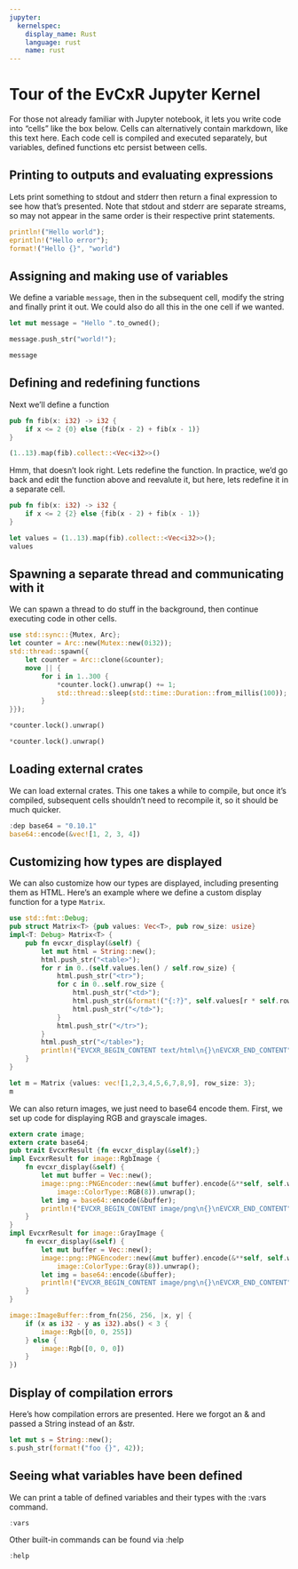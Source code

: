 ```yaml
---
jupyter:
  kernelspec:
    display_name: Rust
    language: rust
    name: rust
---
```


# Tour of the EvCxR Jupyter Kernel
For those not already familiar with Jupyter notebook, it lets you write code into "cells" like the box below. Cells can alternatively contain markdown, like this text here. Each code cell is compiled and executed separately, but variables, defined functions etc persist between cells.

## Printing to outputs and evaluating expressions
Lets print something to stdout and stderr then return a final expression to see how that's presented. Note that stdout and stderr are separate streams, so may not appear in the same order is their respective print statements.

```rust
println!("Hello world");
eprintln!("Hello error");
format!("Hello {}", "world")
```

## Assigning and making use of variables
We define a variable `message`, then in the subsequent cell, modify the string and finally print it out. We could also do all this in the one cell if we wanted.

```rust
let mut message = "Hello ".to_owned();
```

```rust
message.push_str("world!");
```

```rust
message
```

## Defining and redefining functions
Next we'll define a function

```rust
pub fn fib(x: i32) -> i32 {
    if x <= 2 {0} else {fib(x - 2) + fib(x - 1)}
}
```

```rust
(1..13).map(fib).collect::<Vec<i32>>()
```

Hmm, that doesn't look right. Lets redefine the function. In practice, we'd go back and edit the function above and reevalute it, but here, lets redefine it in a separate cell.

```rust
pub fn fib(x: i32) -> i32 {
    if x <= 2 {2} else {fib(x - 2) + fib(x - 1)}
}
```

```rust
let values = (1..13).map(fib).collect::<Vec<i32>>();
values
```

## Spawning a separate thread and communicating with it
We can spawn a thread to do stuff in the background, then continue executing code in other cells.

```rust
use std::sync::{Mutex, Arc};
let counter = Arc::new(Mutex::new(0i32));
std::thread::spawn({
    let counter = Arc::clone(&counter);
    move || {
        for i in 1..300 {
            *counter.lock().unwrap() += 1;
            std::thread::sleep(std::time::Duration::from_millis(100));
        }
}});
```

```rust
*counter.lock().unwrap()
```

```rust
*counter.lock().unwrap()
```

## Loading external crates
We can load external crates. This one takes a while to compile, but once it's compiled, subsequent cells shouldn't need to recompile it, so it should be much quicker.

```rust
:dep base64 = "0.10.1"
base64::encode(&vec![1, 2, 3, 4])
```

## Customizing how types are displayed
We can also customize how our types are displayed, including presenting them as HTML. Here's an example where we define a custom display function for a type `Matrix`.

```rust
use std::fmt::Debug;
pub struct Matrix<T> {pub values: Vec<T>, pub row_size: usize}
impl<T: Debug> Matrix<T> {
    pub fn evcxr_display(&self) {
        let mut html = String::new();
        html.push_str("<table>");
        for r in 0..(self.values.len() / self.row_size) {
            html.push_str("<tr>");
            for c in 0..self.row_size {
                html.push_str("<td>");
                html.push_str(&format!("{:?}", self.values[r * self.row_size + c]));
                html.push_str("</td>");
            }
            html.push_str("</tr>");            
        }
        html.push_str("</table>");
        println!("EVCXR_BEGIN_CONTENT text/html\n{}\nEVCXR_END_CONTENT", html);
    }
}
```

```rust
let m = Matrix {values: vec![1,2,3,4,5,6,7,8,9], row_size: 3};
m
```

We can also return images, we just need to base64 encode them. First, we set up code for displaying RGB and grayscale images.

```rust
extern crate image;
extern crate base64;
pub trait EvcxrResult {fn evcxr_display(&self);}
impl EvcxrResult for image::RgbImage {
    fn evcxr_display(&self) {
        let mut buffer = Vec::new();
        image::png::PNGEncoder::new(&mut buffer).encode(&**self, self.width(), self.height(),
            image::ColorType::RGB(8)).unwrap();
        let img = base64::encode(&buffer);
        println!("EVCXR_BEGIN_CONTENT image/png\n{}\nEVCXR_END_CONTENT", img);        
    }
}
impl EvcxrResult for image::GrayImage {
    fn evcxr_display(&self) {
        let mut buffer = Vec::new();
        image::png::PNGEncoder::new(&mut buffer).encode(&**self, self.width(), self.height(),
            image::ColorType::Gray(8)).unwrap();
        let img = base64::encode(&buffer);
        println!("EVCXR_BEGIN_CONTENT image/png\n{}\nEVCXR_END_CONTENT", img);        
    }
}
```

```rust
image::ImageBuffer::from_fn(256, 256, |x, y| {
    if (x as i32 - y as i32).abs() < 3 {
        image::Rgb([0, 0, 255])
    } else {
        image::Rgb([0, 0, 0])
    }
})
```

## Display of compilation errors
Here's how compilation errors are presented. Here we forgot an & and passed a String instead of an &str.

```rust
let mut s = String::new();
s.push_str(format!("foo {}", 42));
```

## Seeing what variables have been defined
We can print a table of defined variables and their types with the :vars command.

```rust
:vars
```

Other built-in commands can be found via :help

```rust
:help
```

```rust

```
